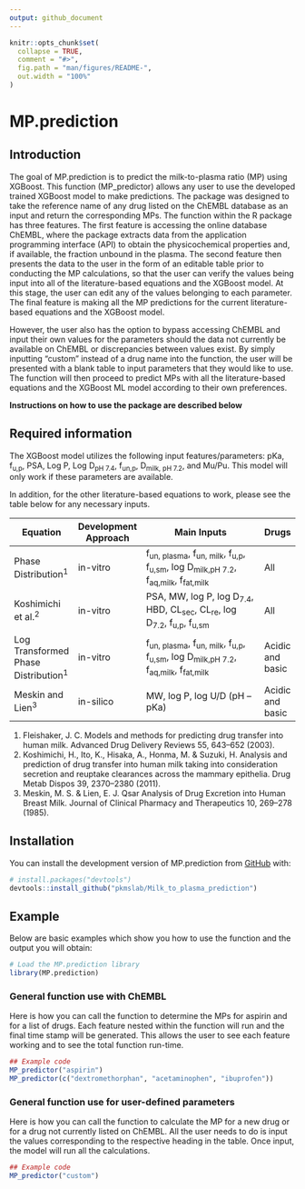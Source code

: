 ```yaml
---
output: github_document
---
```


<!-- README.md is generated from README.Rmd. Please edit that file -->

```r
knitr::opts_chunk$set(
  collapse = TRUE,
  comment = "#>",
  fig.path = "man/figures/README-",
  out.width = "100%"
)
```

# MP.prediction

<!-- badges: start -->

<!-- badges: end -->

## Introduction

The goal of MP.prediction is to predict the milk-to-plasma ratio (MP) using XGBoost. This function (MP_predictor) allows any user to use the developed trained XGBoost model to make predictions. The package was designed to take the reference name of any drug listed on the ChEMBL database as an input and return the corresponding MPs. The function within the R package has three features. The first feature is accessing the online database ChEMBL, where the package extracts data from the application programming interface (API) to obtain the physicochemical properties and, if available, the fraction unbound in the plasma. The second feature then presents the data to the user in the form of an editable table prior to conducting the MP calculations, so that the user can verify the values being input into all of the literature-based equations and the XGBoost model. At this stage, the user can edit any of the values belonging to each parameter. The final feature is making all the MP predictions for the current literature-based equations and the XGBoost model. 

However, the user also has the option to bypass accessing ChEMBL and input their own values for the parameters should the data not currently be available on ChEMBL or discrepancies between values exist. By simply inputting “custom” instead of a drug name into the function, the user will be presented with a blank table to input parameters that they would like to use. The function will then proceed to predict MPs with all the literature-based equations and the XGBoost ML model according to their own preferences.


**Instructions on how to use the package are described below**

## Required information

The XGBoost model utilizes the following input features/parameters: pKa, f<sub>u,p</sub>, PSA, Log P, Log D<sub>pH 7.4</sub>, f<sub>un,p</sub>, D<sub>milk, pH 7.2</sub>, and Mu/Pu. This model will only work if these parameters are available.

In addition, for the other literature-based equations to work, please see the table below for any necessary inputs.

| **Equation**                     | **Development Approach** | **Main Inputs**                                                                                     | **Drugs**            |
|----------------------------------|--------------------------|----------------------------------------------------------------------------------------------------|----------------------|
| Phase Distribution<sup>1</sup>  | in-vitro                 | f<sub>un, plasma</sub>, f<sub>un, milk</sub>, f<sub>u,p</sub>, f<sub>u,sm</sub>, log D<sub>milk,pH 7.2</sub>, f<sub>aq,milk</sub>, f<sub>fat,milk</sub> | All                  |
| Koshimichi et al.<sup>2</sup>   | in-vitro                 | PSA, MW, log P, log D<sub>7.4</sub>, HBD, CL<sub>sec</sub>, CL<sub>re</sub>, log D<sub>7.2</sub>, f<sub>u,p</sub>, f<sub>u,sm</sub>                               | All                  |
| Log Transformed Phase Distribution<sup>1</sup> | in-vitro | f<sub>un, plasma</sub>, f<sub>un, milk</sub>, f<sub>u,p</sub>, f<sub>u,sm</sub>, log D<sub>milk,pH 7.2</sub>, f<sub>aq,milk</sub>, f<sub>fat,milk</sub> | Acidic and basic     |
| Meskin and Lien<sup>3</sup>     | in-silico                | MW, log P, log U/D (pH – pKa)                                                                      | Acidic and basic     |

1.	Fleishaker, J. C. Models and methods for predicting drug transfer into human milk. Advanced Drug Delivery Reviews 55, 643–652 (2003).
2.	Koshimichi, H., Ito, K., Hisaka, A., Honma, M. & Suzuki, H. Analysis and prediction of drug transfer into human milk taking into consideration secretion and reuptake clearances across the mammary epithelia. Drug Metab Dispos 39, 2370–2380 (2011).
3.	Meskin, M. S. & Lien, E. J. Qsar Analysis of Drug Excretion into Human Breast Milk. Journal of Clinical Pharmacy and Therapeutics 10, 269–278 (1985).


## Installation

You can install the development version of MP.prediction from [GitHub](https://github.com/) with:

``` r
# install.packages("devtools")
devtools::install_github("pkmslab/Milk_to_plasma_prediction")
```

## Example

Below are basic examples which show you how to use the function and the output you will obtain:

```r
# Load the MP.prediction library
library(MP.prediction)
```

### General function use with ChEMBL
Here is how you can call the function to determine the MPs for aspirin and for a list of drugs. Each feature nested within the function will run and the final time stamp will be generated. This allows the user to see each feature working and to see the total function run-time.   

```r
## Example code
MP_predictor("aspirin")
MP_predictor(c("dextromethorphan", "acetaminophen", "ibuprofen"))
```

### General function use for user-defined parameters
Here is how you can call the function to calculate the MP for a new drug or for a drug not currently listed on ChEMBL. All the user needs to do is input the values corresponding to the respective heading in the table. Once input, the model will run all the calculations. 

```r
## Example code
MP_predictor("custom")
```



